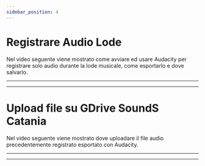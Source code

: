```yaml
---
sidebar_position: 4
---
```


# Registrare Audio Lode

Nel video seguente viene mostrato come avviare ed usare Audacity per registrare solo audio durante la lode musicale, come esportarlo e dove salvarlo.

---


<VideoPlayer controls url="https://youtu.be/vYRCXKAGTNs" />

---

# Upload file su GDrive SoundS Catania

Nel video seguente viene mostrato dove uploadare il file audio precedentemente registrato esportato con Audacity.

---

<VideoPlayer controls url="https://youtu.be/CqirNyEDJGU" />

---

